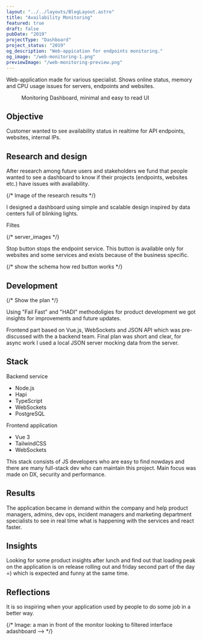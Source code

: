 ```yaml
---
layout: "../../layouts/BlogLayout.astro"
title: "Availability Monitoring"
featured: true
draft: false
pubDate: "2019"
projectType: "Dashboard"
project_status: "2019"
og_description: "Web-appication for endpoints monitoring."
og_image: "/web-monitoring-1.png"
previewImage: "/web-monitoring-preview.png"
---
```



Web-application made for various specialist. Shows online status, memory and CPU usage issues for servers, endpoints and websites.

<figure class="wide">
  <Picture
    src="/web-monitoring-1.png"
    alt="Web monitoring UI"
    widths={[480, 860, 1080]}
    sizes="(max-width: 480px) 100vw, 1080px"
    formats={["avif", "jpeg", "png", "webp"]}
    aspectRatio="7:5"
  />
  <figcaption>Monitoring Dashboard, minimal and easy to read UI</figcaption>
</figure>

## Objective

Customer wanted to see availability status in realtime for API endpoints, websites, internal IPs.

## Research and design

After research among future users and stakeholders we fund that people wanted to see a dashboard to know if their projects (endpoints, websites etc.) have issues with availability.

{/* Image of the research results */}

I designed a dashboard using simple and scalable design inspired by data centers full of blinking lights.

Filtes

{/* server_images */}

Stop button stops the endpoint service. This button is available only for websites and some services and exists because of the business specific.

{/* show the schema how red button works */}

## Development

{/* Show the plan */}

Using "Fail Fast" and "HADI" methodoligies for product development we got insights for improvements and future updates.

Frontend part based on Vue.js, WebSockets and JSON API which was pre-discussed with the a backend team. Final plan was short and clear, for async work I used a local JSON server mocking data from the server.

## Stack

<div class="flex gap-12">
  <div>
    <p class="mb-3">Backend service</p>
    <ul>
      <li>Node.js</li>
      <li>Hapi</li>
      <li>TypeScript</li>
      <li>WebSockets</li>
      <li>PostgreSQL</li>
    </ul>
  </div>
  <div>
    <p class="mb-3">Frontend application</p>
    <ul>
      <li>Vue 3</li>
      <li>TailwindCSS</li>
      <li>WebSockets</li>
    </ul>
  </div>
</div>

This stack consists of JS developers who are easy to find nowdays and there are many full-stack dev who can maintain this project. Main focus was made on DX, security and performance.

## Results

The application became in demand within the company and help product managers, admins, dev ops, incident managers and marketing department specialists to see in real time what is happening with the services and react faster.

## Insights

Looking for some product insights after lunch and find out that loading peak on the application is on release rolling out and friday second part of the day =) which is expected and funny at the same time.

## Reflections

It is so inspiring when your application used by people to do some job in a better way.

{/* Image: a man in front of the monitor looking to filtered interface adashboard --> */}
